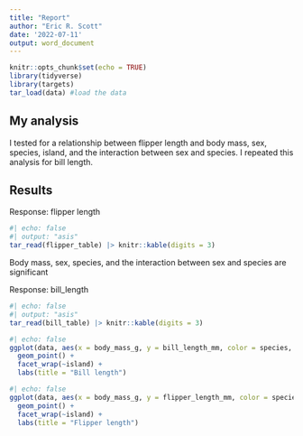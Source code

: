 ```yaml
---
title: "Report"
author: "Eric R. Scott"
date: '2022-07-11'
output: word_document
---
```


```r
knitr::opts_chunk$set(echo = TRUE)
library(tidyverse)
library(targets)
tar_load(data) #load the data
```

## My analysis

I tested for a relationship between flipper length and body mass, sex, species, island, and the interaction between sex and species.
I repeated this analysis for bill length.

## Results

Response: flipper length

```r
#| echo: false
#| output: "asis"
tar_read(flipper_table) |> knitr::kable(digits = 3)
```

Body mass, sex, species, and the interaction between sex and species are significant


Response: bill_length

```r
#| echo: false
#| output: "asis"
tar_read(bill_table) |> knitr::kable(digits = 3)
```


```r
#| echo: false
ggplot(data, aes(x = body_mass_g, y = bill_length_mm, color = species, shape = sex)) + 
  geom_point() +
  facet_wrap(~island) +
  labs(title = "Bill length")
```

```r
#| echo: false
ggplot(data, aes(x = body_mass_g, y = flipper_length_mm, color = species, shape = sex)) + 
  geom_point() +
  facet_wrap(~island) +
  labs(title = "Flipper length")
```

